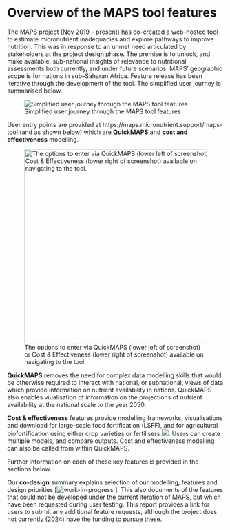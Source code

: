 # Overview of the MAPS tool features

The MAPS project (Nov 2019 -- present) has co-created a web-hosted tool to estimate micronutrient inadequacies and explore pathways to improve nutrition. This was in response to an unmet need articulated by stakeholders at the project design phase. The premise is to unlock, and make available, sub-national insights of relevance to nutritional assessments both currently, and under future scenarios. MAPS' geographic scope is for nations in sub--Saharan Africa. Feature release has been iterative through the development of the tool. The simplified user journey is summarised below.

![Simplified user journey through the MAPS tool features](images/MAPS%20user%20journey.png){fig-alt="Simplified user journey through the MAPS tool features"}

User entry points are provided at https://maps.micronutrient.support/maps-tool (and as shown below) which are **QuickMAPS** and **cost and effectiveness** modelling.

![The options to enter via QuickMAPS (lower left of screenshot) or Cost & Effectiveness (lower right of screenshot) available on navigating to the tool.](images/Landing_QuickMAPS_C&E.png){fig-alt="The options to enter via QuickMAPS (lower left of screenshot) or Cost & Effectiveness (lower right of screenshot) available on navigating to the tool." fig-align="center" width="450"}

**QuickMAPS** removes the need for complex data modelling skills that would be otherwise required to interact with national, or subnational, views of data which provide information on nutrient availability in nations. QuickMAPS also enables viualisation of information on the projections of nutrient availability at the national scale to the year 2050.

**Cost & effectiveness** features provide modelling frameworks, visualisations and download for large-scale food fortification (LSFF), and for agricultural biofortification using either crop varieties or fertilisers ![](images/WiP_purplespanner.svg). Users can create multiple models, and compare outputs. Cost and effectiveness modelling can also be called from within QuickMAPS.

Further information on each of these key features is provided in the sections below.

Our **co-design** summary explains selection of our modelling, features and design priorities \[![work-in-progress](images/WiP_purplespanner.svg) \]. This also documents of the features that could not be developed under the current iteration of MAPS, but which have been requested during user testing. This report provides a link for users to submit any additional feature requests, although the project does not currently (2024) have the funding to pursue these.
